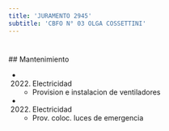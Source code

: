 ```yaml
---
title: 'JURAMENTO 2945'
subtitle: 'CBFO N° 03 OLGA COSSETTINI'
---
```


#


 ## Mantenimiento

*  (2022) Electricidad 
    + Provision e instalacion de ventiladores

*  (2022) Electricidad 
    + Prov. coloc. luces de emergencia



